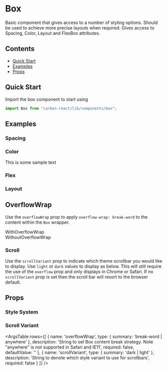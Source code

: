 

<Meta title="Design System/Box" />

# Box
Basic component that gives access to a number of styling options. Should be used to achieve more precise layouts when required. Gives access to Spacing, Color, Layout and FlexBox attributes.

## Contents
- [Quick Start](#quick-start)
- [Examples](#examples)
- [Props](#props)

## Quick Start
Import the box component to start using

```javascript
import Box from "carbon-react/lib/components/box";
```

## Examples

### Spacing

<Preview>
  <Story name="spacing" parameters={{ info: { disable: true } }}>
    <Box m={3} p={3} bg="secondary">
      <Box height="100px" bg="primary"></Box>
    </Box>
  </Story>
</Preview>

### Color

<Preview>
  <Story name="color" parameters={{ info: { disable: true } }}>
    <Box m={3} p={3} bg="secondary">
      <Box width="100px" height="100px" bg="primary" color="yellow">
        This is some sample text
      </Box>
    </Box>
  </Story>
</Preview>

### Flex

<Preview>
  <Story name="flex" parameters={{ info: { disable: true } }}>
    <div>
      <Box
        display="flex"
        flexDirection="row"
        justifyContent="space-between"
        alignItems="stretch"
        m="5px"
      >
        <Box width="100px" height="100px" bg="primary"></Box>
        <Box width="100px" height="100px" bg="primary"></Box>
        <Box width="100px" height="100px" bg="primary"></Box>
      </Box>
      <Box
        display="flex"
        flexDirection="column"
        justifyContent="space-between"
        alignItems="stretch"
        height="400px"
        m="5px"
      >
        <Box width="100px" height="100px" bg="primary"></Box>
        <Box width="100px" height="100px" bg="primary"></Box>
        <Box width="100px" height="100px" bg="primary"></Box>
      </Box>
    </div>
  </Story>
</Preview>

### Layout

<Preview>
  <Story name="layout" parameters={{ info: { disable: true } }}>
    <Box display="block" size="150px" overflow="hidden">
      <Box
        width="100px"
        height="100px"
        bg="primary"
        display="inline-block"
        m="5px"
      ></Box>
      <Box
        width="100px"
        height="100px"
        bg="primary"
        display="inline-block"
        m="5px"
      ></Box>
      <Box
        width="100px"
        height="100px"
        bg="primary"
        display="inline-block"
        m="5px"
      ></Box>
    </Box>
  </Story>
</Preview>

## OverflowWrap
Use the `overflowWrap` prop to apply `overflow-wrap: break-word` to the content within the `Box` wrapper.

<Preview>
  <Story
    name="overflow wrap"
    parameters={{ info: { disable: true }, chromatic: { disable: true } }}
  >
    <div style={{ display: "inline-flex" }}>
      <div
        style={{
          border: "solid 1px #00815D",
          width: "min-content",
          marginRight: "20px",
        }}
      >
        <Box p={1} overflowWrap="break-word" width="100px">
          WithOverflowWrap
        </Box>
      </div>
      <div style={{ border: "solid 1px #00815D", width: "min-content" }}>
        <Box p={1} width="100px">
          WithoutOverflowWrap
        </Box>
      </div>
    </div>
  </Story>
</Preview>

### Scroll
Use the `scrollVariant` prop to indicate which theme scrollbar you would like to display. Use `light` or `dark` values to display as below. This will still require the use of the `overflow` prop and only displays in Chrome or Safari.
If no `scrollVariant` prop is set then the scroll bar will resort to the browser default.

<Preview>
  <Story
    name="scroll"
    parameters={{ info: { disable: true }, chromatic: { disable: true } }}
  >
    <div>
      <Box
        display="inline-block"
        size="150px"
        overflow="auto"
        scrollVariant="light"
        mr="20px"
      >
        <Box
          width="100px"
          height="100px"
          bg="primary"
          display="inline-block"
          m="5px"
        ></Box>
        <Box
          width="100px"
          height="100px"
          bg="primary"
          display="inline-block"
          m="5px"
        ></Box>
        <Box
          width="100px"
          height="100px"
          bg="primary"
          display="inline-block"
          m="5px"
        ></Box>
      </Box>
      <div
        style={{ backgroundColor: "rgb(0, 26, 37)", display: "inline-block" }}
      >
        <Box
          display="inline-block"
          size="150px"
          overflow="auto"
          scrollVariant="dark"
        >
          <Box
            width="100px"
            height="100px"
            bg="primary"
            display="inline-block"
            m="5px"
          ></Box>
          <Box
            width="100px"
            height="100px"
            bg="primary"
            display="inline-block"
            m="5px"
          ></Box>
          <Box
            width="100px"
            height="100px"
            bg="primary"
            display="inline-block"
            m="5px"
          ></Box>
        </Box>
      </div>
    </div>
  </Story>
</Preview>

## Props 

### Style System

<StyledSystemProps
  spacing
  color
  flexBox
  layout
  noHeader
/>

### Scroll Variant 

<ArgsTable rows={[
  {
    name: 'overflowWrap',
    type: { summary: 'break-word | anywhere' },
    description: 'String to set Box content break strategy. Note "anywhere" is not supported in Safari and IE11',
    required: false,
    defaultValue: ''
  },
  {
    name: 'scrollVariant',
    type: { summary: 'dark | light' },
    description: 'String to denote which style variant to use for scrollbars',
    required: false
  }
]} />
